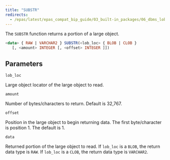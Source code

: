 ```yaml
---
title: "SUBSTR"
redirects:
  - /epas/latest/epas_compat_bip_guide/03_built-in_packages/06_dbms_lob/11_substr/ #generated for docs/epas/reorg-role-use-case-mode
---
```


The `SUBSTR` function returns a portion of a large object.

```sql
<data> { RAW | VARCHAR2 } SUBSTR(<lob_loc> { BLOB | CLOB }
   [, <amount> INTEGER [, <offset> INTEGER ]])
```

## Parameters

`lob_loc`

 Large object locator of the large object to read.

`amount`

 Number of bytes/characters to return. Default is 32,767.

`offset`

 Position in the large object to begin returning data. The first byte/character is position 1. The default is 1.

`data`

 Returned portion of the large object to read. If `lob_loc` is a `BLOB`, the return data type is `RAW`. If `lob_loc` is a `CLOB`, the return data type is `VARCHAR2`.
